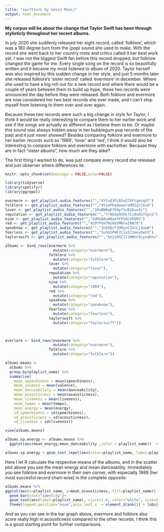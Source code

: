 ```yaml
---
title: "swiftturn by Gavin Mooij"
output: html_document
---
```

<b>My corpus will be about the change that Taylor Swift has been through stylisticly throughout her recent albums.</b>

In july 2020 she suddenly released her eight record, called 'folklore', which was a 180 degree turn from the (pop) sound she used to make. With the record she went back to her country roots and critics called it her best work yet. I was not the biggest Swift fan before this record dropped, but folklore changed the game for me. Every single song on the record is so beautifully written and it became my most listened to album of 2020. Taylor herself was also inspired by this sudden change in her style, and just 5 months later she released folklore's 'sister record' called 'evermore' in december. Where she used to have a big roll-out for a new record and where there would be a couple of years between them to build up hype, these two records were announced the day before they were released. Both folklore and evermore are now considered her two best records she ever made, and I can't stop myself from listening to them over and over again. 

Because these two records were such a big change in style for Taylor, I think it would be really interesting to compare them to her earlier work and see if the songs are actually as different as I believe them to be. Or maybe this sound was always hidden away in her bubblegum pop records of the past and it just never showed? Besides comparing folklore and evermore to her earlier records such as '1989', 'lover' and 'red', I think it would also be interesting to compare folklore and evermore with eachother. Because they are in fact "sister albums", how much are they alike? 

The first thing I wanted to do, was just compare every record she released and just observer where differences lie. 

```r
knitr::opts_chunk$set(message = FALSE,echo=FALSE)
```

```r
library(tidyverse)
library(spotifyr)
library(ggrepel)

evermore <- get_playlist_audio_features("","4YtuQ3FLB2w27XFtgmzqU7")
folklore <- get_playlist_audio_features("","4YaaPhq4wawrxM0IqlCXc6")
lover <- get_playlist_audio_features("","1RnBW0qK769pfSuB1Euv4j")
reputation <- get_playlist_audio_features("","7rNUhp9UhkfIs8uHzfSpcS")
nine <- get_playlist_audio_features("","6dRkBAsWQaeYFPS0CVR0FU")
red <- get_playlist_audio_features("","4u9YPeH7Nsk6VMNrwIRW79")
speaknow <- get_playlist_audio_features("","3nb8QcF2HRyvC2ncLjXwwW")
fearless <- get_playlist_audio_features("","5uhG5PWE7CzuSI2eeyOwS3")
taylorswift <- get_playlist_audio_features("","6ojsDGC1I1WWnt4LyzqRnu")

albums <- bind_rows(evermore %>% 
                      mutate(category="evermore"),
                    folklore %>% 
                      mutate(category="folklore"),
                    lover %>% 
                      mutate(category="lover"),
                    reputation %>% 
                      mutate(category="reputation"),
                    nine %>% 
                      mutate(category="1989"),
                    red %>% 
                      mutate(category="red"),
                    speaknow %>% 
                      mutate(category="speaknow"),
                    fearless %>% 
                      mutate(category="fearless"),
                    taylorswift %>% 
                      mutate(category="taylorswift"))

 
```

```r
everlore <- bind_rows(evermore %>% 
                      mutate(category="evermore"),
                    folklore %>% 
                      mutate(category="folklore"))
```
```r
albums.means <- 
  albums %>%
  group_by(playlist_name) %>%
  summarise(
    mean_speechiness = mean(speechiness),
    mean_valence = mean(valence),
    mean_danceability = mean(danceability),
    mean_acousticness = mean(acousticness),
    mean_liveness = mean(liveness),
    mean_tempo = mean(tempo),
    mean_energy = mean(energy),
    sd_speechiness = sd(speechiness),
    sd_acousticness = sd(acousticness),
    sd_liveness = sd(liveness))

view(albums.means)
```
```r
albums.sp.energy <- albums.means %>%
  ggplot(aes(mean_energy,mean_danceability ,color = playlist_name))  + geom_point() + expand_limits(x=c(0.35,0.75), y=c(0.5,0.675)) + theme(legend.position="none") + labs(y= "Danceability", x = " Energy")

albums.sp.energy + geom_text_repel(aes(color=playlist_name, label=playlist_name))
```

Here I let R calculate the respective means of the albums, and in the scatter plot above you see the mean energy and mean danceability. Immediately you see folklore and evermore in their own corner, with especially 1989 (her most succesful record chart-wise) in the complete opposite. 

```r
albums.means %>%
ggplot(aes(x=playlist_name, y=mean_acousticness, fill=playlist_name)) +
  geom_bar(stat="identity")+
  geom_text(aes(label=playlist_name), vjust=1.6, color="white", size=2.5)+
  theme(legend.position="none",axis.text.x  = element_blank()) + labs(y= "Acousticness", x = "")


```

And as you can see in the bar graph above, evermore and folklore also score really high in acousticness compared to the other records. I think this is a good starting point for further comparisons. 





